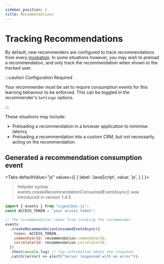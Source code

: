 ```yaml
---
sidebar_position: 1
title: Recommendations
---
```



# Tracking Recommendations

By default, new recommenders are configured to track recommendations from every [invokation](../concepts/invokation).
In some situations however, you may wish to preload a recommendation, and only track the recommendation when shown to the tracked user.

:::caution Configuration Required

Your recommender must be set to require consumption events for this learning behaviour to be enforced.
This can be toggled in the recommender's `Settings` options.

:::

These situations may include:

- Preloading a recommendation in a browser application to minimise latency
- Preloading a recommendation into a custom CRM, but not necessarily acting on the recommendation.

## Generated a recommendation consumption event

<Tabs
  defaultValue="js"
  values={[
    { label: 'JavaScript', value: 'js', }
  ]
}>

<TabItem value="js">

> Helpder syntax events.createRecommendationConsumedEventAsync() was introduced in version 1.4.5

```js
import { events } from "signalbox.js";
const ACCESS_TOKEN = "your access token";

// the recommendation comes from invoking the recommender
events
  .createRecommendationConsumedEventAsync({
    token: ACCESS_TOKEN,
    commonUserId: recommendation.commonUserId,
    correlatorId: recommendation.correlatorId,
  })
  .then(console.log) // log information about the response.
  .catch((error) => alert("Server responsed with an error"));
```

</TabItem>
</Tabs>
